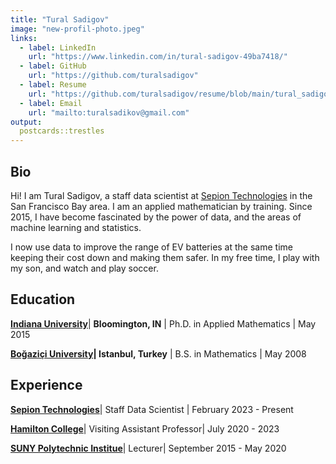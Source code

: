 ```yaml
---
title: "Tural Sadigov"
image: "new-profil-photo.jpeg"
links:
  - label: LinkedIn
    url: "https://www.linkedin.com/in/tural-sadigov-49ba7418/"
  - label: GitHub
    url: "https://github.com/turalsadigov"
  - label: Resume
    url: "https://github.com/turalsadigov/resume/blob/main/tural_sadigov_resume_single_page.pdf"
  - label: Email
    url: "mailto:turalsadikov@gmail.com"
output:
  postcards::trestles
---
```


## Bio

Hi! I am Tural Sadigov, a staff data scientist at [Sepion Technologies](https://sepiontechnologies.com/) in the San Francisco Bay area. I am an applied mathematician by training. Since 2015, I have become fascinated by the power of data, and the areas of machine learning and statistics. 

I now use data to improve the range of EV batteries at the same time keeping their cost down and making them safer. In my free time, I play with my son, and watch and play soccer.

## Education

[**Indiana University**](https://www.indiana.edu/){target="_blank"}\| **Bloomington, IN** \| Ph.D. in Applied Mathematics \| May 2015

[**Boğaziçi University**](http://www.boun.edu.tr/en_US){target="_blank"}**\| Istanbul, Turkey** \| B.S. in Mathematics \| May 2008

## Experience

[**Sepion Technologies**](https://sepiontechnologies.com/){target="_blank"}\| Staff Data Scientist \| February 2023 - Present

[**Hamilton College**](https://www.hamilton.edu/){target="_blank"}\| Visiting Assistant Professor\| July 2020 - 2023

[**SUNY Polytechnic Institue**](https://sunypoly.edu/){target="_blank"}\| Lecturer\| September 2015 - May 2020
